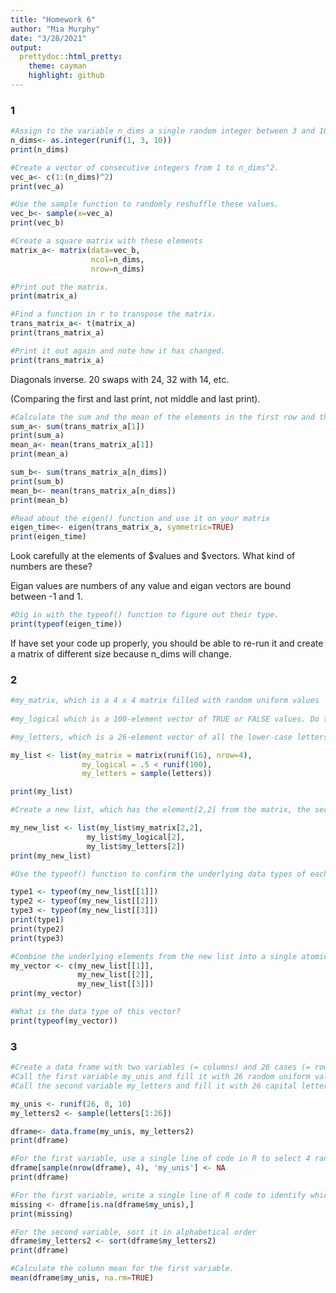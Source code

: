```yaml
---
title: "Homework 6"
author: "Mia Murphy"
date: "3/28/2021"
output:
  prettydoc::html_pretty:
    theme: cayman
    highlight: github
---
```



### 1

```r
#Assign to the variable n_dims a single random integer between 3 and 10.
n_dims<- as.integer(runif(1, 3, 10))
print(n_dims)
```
```r
#Create a vector of consecutive integers from 1 to n_dims^2.
vec_a<- c(1:(n_dims)^2)
print(vec_a)
```
```r
#Use the sample function to randomly reshuffle these values.
vec_b<- sample(x=vec_a)
print(vec_b)
```
```r
#Create a square matrix with these elements
matrix_a<- matrix(data=vec_b,
                  ncol=n_dims, 
                  nrow=n_dims)

#Print out the matrix.
print(matrix_a)
```
```r
#Find a function in r to transpose the matrix.
trans_matrix_a<- t(matrix_a)
print(trans_matrix_a)
```
```r
#Print it out again and note how it has changed.
print(trans_matrix_a)
```
Diagonals inverse. 20 swaps with 24, 32 with 14, etc.

(Comparing the first and last print, not middle and last print).

```r
#Calculate the sum and the mean of the elements in the first row and the last row.
sum_a<- sum(trans_matrix_a[1])
print(sum_a)
mean_a<- mean(trans_matrix_a[1])
print(mean_a)
```
```r
sum_b<- sum(trans_matrix_a[n_dims])
print(sum_b)
mean_b<- mean(trans_matrix_a[n_dims])
print(mean_b)
```
```r
#Read about the eigen() function and use it on your matrix
eigen_time<- eigen(trans_matrix_a, symmetric=TRUE)
print(eigen_time)
```

Look carefully at the elements of $values and $vectors. What kind of numbers are these?

Eigan values are numbers of any value and eigan vectors are bound between -1 and 1.


```r
#Dig in with the typeof() function to figure out their type.
print(typeof(eigen_time))
```

If have set your code up properly, you should be able to re-run it and create a matrix of different size because n_dims will change.

### 2

```r
#my_matrix, which is a 4 x 4 matrix filled with random uniform values
 
#my_logical which is a 100-element vector of TRUE or FALSE values. Do this efficiently by setting up a vector of random values and then applying an inequality to it.

#my_letters, which is a 26-element vector of all the lower-case letters in random order.

my_list <- list(my_matrix = matrix(runif(16), nrow=4),
                my_logical = .5 < runif(100),
                my_letters = sample(letters))

print(my_list)
```
```r
#Create a new list, which has the element[2,2] from the matrix, the second element of the logical vector, and the second element of the letters vector.

my_new_list <- list(my_list$my_matrix[2,2], 
                 my_list$my_logical[2],
                 my_list$my_letters[2])
print(my_new_list)
```
```r
#Use the typeof() function to confirm the underlying data types of each component in this list

type1 <- typeof(my_new_list[[1]])
type2 <- typeof(my_new_list[[2]])
type3 <- typeof(my_new_list[[3]])
print(type1)
print(type2)
print(type3)
```
```r
#Combine the underlying elements from the new list into a single atomic vector with the c() function.
my_vector <- c(my_new_list[[1]],
               my_new_list[[2]],
               my_new_list[[3]]) 
print(my_vector)
```
```r
#What is the data type of this vector?
print(typeof(my_vector))
```

### 3

```r
#Create a data frame with two variables (= columns) and 26 cases (= rows).
#Call the first variable my_unis and fill it with 26 random uniform values from 0 to 10
#Call the second variable my_letters and fill it with 26 capital letters in random order.

my_unis <- runif(26, 0, 10)
my_letters2 <- sample(letters[1:26])

dframe<- data.frame(my_unis, my_letters2)
print(dframe)
```
```r
#For the first variable, use a single line of code in R to select 4 random rows and replace the numerical values in those rows with NA.
dframe[sample(nrow(dframe), 4), 'my_unis'] <- NA
print(dframe)

```
```r
#For the first variable, write a single line of R code to identify which rows have the missing values.
missing <- dframe[is.na(dframe$my_unis),]
print(missing)
```
```r
#For the second variable, sort it in alphabetical order
dframe$my_letters2 <- sort(dframe$my_letters2)
print(dframe)
```
```r
#Calculate the column mean for the first variable.
mean(dframe$my_unis, na.rm=TRUE)
```



